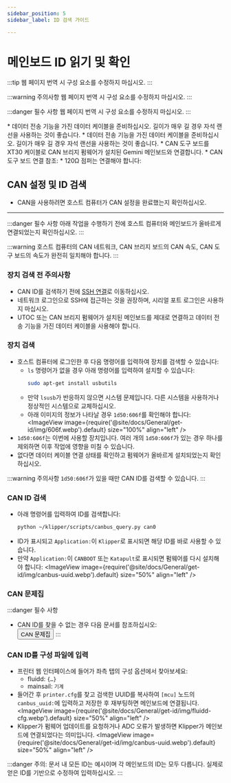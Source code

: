 ```yaml
---
sidebar_position: 5
sidebar_label: ID 검색 가이드

---
```



# 메인보드 ID 읽기 및 확인

:::tip
웹 페이지 번역 시 구성 요소를 수정하지 마십시오.
:::

:::warning 주의사항
웹 페이지 번역 시 구성 요소를 수정하지 마십시오.
:::

:::danger 필수 사항
웹 페이지 번역 시 구성 요소를 수정하지 마십시오.
:::

<Tabs>
<TabItem value="usb" label="USB ID 가져오기" default>
* 데이터 전송 기능을 가진 데이터 케이블을 준비하십시오. 길이가 매우 길 경우 자석 랜선을 사용하는 것이 좋습니다.

<GetUsbID />
</TabItem>

<TabItem value="can" label="USB 브리지 CAN ID 가져오기">
* 데이터 전송 기능을 가진 데이터 케이블을 준비하십시오. 길이가 매우 길 경우 자석 랜선을 사용하는 것이 좋습니다.
* CAN 도구 보드를 XT30 케이블로 CAN 브리지 펌웨어가 설치된 Gemini 메인보드와 연결합니다.
* CAN 도구 보드 연결 참조:
    <ImageView image={require('@site/docs/ProductDoc/MainBoard/fly-c/fly-c8/flash/img/canbridge.webp').default} size="80%" align="left" />
* 120Ω 점퍼는 연결해야 합니다:
    <ImageView image={require('@site/docs/ProductDoc/MainBoard/fly-c/fly-c8/flash/img/120.webp').default} size="80%" align="left" />

## CAN 설정 및 ID 검색

* CAN을 사용하려면 호스트 컴퓨터가 CAN 설정을 완료했는지 확인하십시오.

---

:::danger 필수 사항
아래 작업을 수행하기 전에 호스트 컴퓨터와 메인보드가 올바르게 연결되었는지 확인하십시오.
:::

:::warning
호스트 컴퓨터의 CAN 네트워크, CAN 브리지 보드의 CAN 속도, CAN 도구 보드의 속도가 완전히 일치해야 합니다.
:::

### 장치 검색 전 주의사항

* CAN ID를 검색하기 전에 [SSH 연결](/docs/DebugDoc/BasicTutorial/index.mdx "클릭하여 이동")로 이동하십시오.
* 네트워크 로그인으로 SSH에 접근하는 것을 권장하며, 시리얼 포트 로그인은 사용하지 마십시오.
* UTOC 또는 CAN 브리지 펌웨어가 설치된 메인보드를 제대로 연결하고 데이터 전송 기능을 가진 데이터 케이블을 사용해야 합니다.

### 장치 검색

* 호스트 컴퓨터에 로그인한 후 다음 명령어를 입력하여 장치를 검색할 수 있습니다:
    * `ls` 명령어가 없을 경우 아래 명령어를 입력하여 설치할 수 있습니다:
        ```bash
        sudo apt-get install usbutils
        ```
    * 만약 `lsusb`가 반응하지 않으면 시스템 문제입니다. 다른 시스템을 사용하거나 정상적인 시스템으로 교체하십시오.
    * 아래 이미지의 정보가 나타날 경우 `1d50:606f`를 확인해야 합니다:
        <ImageView image={require('@site/docs/General/get-id/img/606f.webp').default} size="100%" align="left" />
* `1d50:606f`는 이번에 사용할 장치입니다. 여러 개의 `1d50:606f`가 있는 경우 하나를 제외하면 이후 작업에 영향을 미칠 수 있습니다.
* 없다면 데이터 케이블 연결 상태를 확인하고 펌웨어가 올바르게 설치되었는지 확인하십시오.

:::warning 주의사항
`1d50:606f`가 있을 때만 CAN ID를 검색할 수 있습니다.
:::

### CAN ID 검색

* 아래 명령어를 입력하여 ID를 검색합니다:
    ```bash
    python ~/klipper/scripts/canbus_query.py can0
    ```
* ID가 표시되고 `Application:`이 `Klipper`로 표시되면 해당 ID를 바로 사용할 수 있습니다.
* 만약 `Application:`이 `CANBOOT` 또는 `Katapult`로 표시되면 펌웨어를 다시 설치해야 합니다:
    <ImageView image={require('@site/docs/General/get-id/img/canbus-uuid.webp').default} size="50%" align="left" />

### CAN 문제집

:::danger 필수 사항
* CAN ID를 찾을 수 없는 경우 다음 문서를 참조하십시오:  
    <Button variant="contained" disableElevation href="/docs/DebugDoc/faq/klipper_can">CAN 문제집</Button>
:::

### CAN ID를 구성 파일에 입력

* 프린터 웹 인터페이스에 들어가 좌측 탭의 구성 옵션에서 찾아보세요:
    * fluidd: `{…}`
    * mainsail: `기계`
* 들어간 후 `printer.cfg`를 찾고 검색한 UUID를 복사하여 `[mcu]` 노드의 `canbus_uuid:`에 입력하고 저장한 후 재부팅하면 메인보드에 연결됩니다.
    <ImageView image={require('@site/docs/General/get-id/img/fluidd-cfg.webp').default} size="50%" align="left" />
* Klipper가 펌웨어 업데이트를 요청하거나 ADC 오류가 발생하면 Klipper가 메인보드에 연결되었다는 의미입니다.
    <ImageView image={require('@site/docs/General/get-id/img/canbus-uuid.webp').default} size="50%" align="left" />

:::danger
주의: 문서 내 모든 ID는 예시이며 각 메인보드의 ID는 모두 다릅니다. 실제로 얻은 ID를 기반으로 수정하여 입력하십시오.
:::

</TabItem>
</Tabs>
